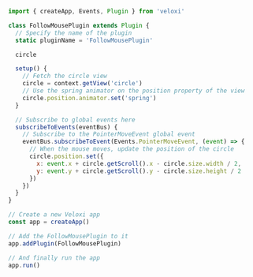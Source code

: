 ```js
import { createApp, Events, Plugin } from 'veloxi'

class FollowMousePlugin extends Plugin {
  // Specify the name of the plugin
  static pluginName = 'FollowMousePlugin'

  circle

  setup() {
    // Fetch the circle view
    circle = context.getView('circle')
    // Use the spring animator on the position property of the view
    circle.position.animator.set('spring')
  }

  // Subscribe to global events here
  subscribeToEvents(eventBus) {
    // Subscribe to the PointerMoveEvent global event
    eventBus.subscribeToEvent(Events.PointerMoveEvent, (event) => {
      // When the mouse moves, update the position of the circle
      circle.position.set({
        x: event.x + circle.getScroll().x - circle.size.width / 2,
        y: event.y + circle.getScroll().y - circle.size.height / 2
      })
    })
  }
}

// Create a new Veloxi app
const app = createApp()

// Add the FollowMousePlugin to it
app.addPlugin(FollowMousePlugin)

// And finally run the app
app.run()
```

